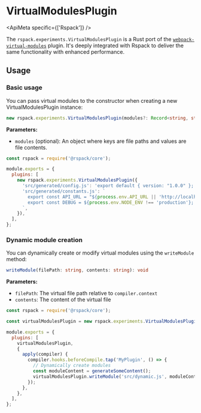
# VirtualModulesPlugin

<ApiMeta specific={['Rspack']} />

The `rspack.experiments.VirtualModulesPlugin` is a Rust port of the [`webpack-virtual-modules`](https://github.com/sysgears/webpack-virtual-modules) plugin. It's deeply integrated with Rspack to deliver the same functionality with enhanced performance.

## Usage

### Basic usage

You can pass virtual modules to the constructor when creating a new VirtualModulesPlugin instance:

```ts
new rspack.experiments.VirtualModulesPlugin(modules?: Record<string, string>)
```

**Parameters:**

- `modules` (optional): An object where keys are file paths and values are file contents.

```js title="rspack.config.js"
const rspack = require('@rspack/core');

module.exports = {
  plugins: [
    new rspack.experiments.VirtualModulesPlugin({
      'src/generated/config.js': 'export default { version: "1.0.0" };',
      'src/generated/constants.js': `
        export const API_URL = "${process.env.API_URL || 'http://localhost:3000'}";
        export const DEBUG = ${process.env.NODE_ENV !== 'production'};
      `,
    }),
  ],
};
```

### Dynamic module creation

You can dynamically create or modify virtual modules using the `writeModule` method:

```ts
writeModule(filePath: string, contents: string): void
```

**Parameters:**

- `filePath`: The virtual file path relative to `compiler.context`
- `contents`: The content of the virtual file

```js title="rspack.config.js"
const rspack = require('@rspack/core');

const virtualModulesPlugin = new rspack.experiments.VirtualModulesPlugin();

module.exports = {
  plugins: [
    virtualModulesPlugin,
    {
      apply(compiler) {
        compiler.hooks.beforeCompile.tap('MyPlugin', () => {
          // Dynamically create modules
          const moduleContent = generateSomeContent();
          virtualModulesPlugin.writeModule('src/dynamic.js', moduleContent);
        });
      },
    },
  ],
};
```
